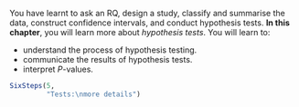 ::: {.objectivesBox .objectives data-latex="{iconmonstr-target-4-240.png}"}
You have learnt to ask an RQ, design a study, classify and summarise the data, construct confidence intervals, and conduct hypothesis tests.
**In this chapter**,  you will learn more about *hypothesis tests*.
You will learn to:
  
* understand the process of hypothesis testing.
* communicate the results of hypothesis tests.
* interpret $P$-values.
:::

```r
SixSteps(5, 
         "Tests:\nmore details")
```


